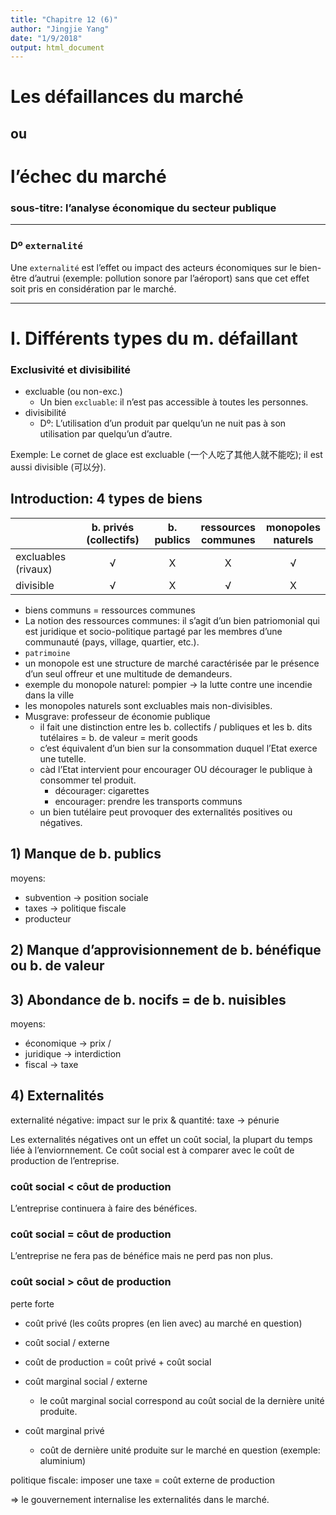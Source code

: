 ```yaml
---
title: "Chapitre 12 (6)"
author: "Jingjie Yang"
date: "1/9/2018"
output: html_document
---
```


# Les défaillances du marché
## ou
# l'échec du marché
### **sous-titre**: l'analyse économique du secteur publique

---

### Dº `externalité`
Une `externalité` est l'effet ou impact des acteurs économiques sur le bien-être d'autrui (exemple: pollution sonore par l'aéroport) sans que cet effet soit pris en considération par le marché.

---

# I. Différents types du m. défaillant
### Exclusivité et divisibilité 
- excluable (ou non-exc.)
  - Un bien `excluable`: il n'est pas accessible à toutes les personnes.
- divisibilité
  - Dº: L'utilisation d'un produit par quelqu'un ne nuit pas à son utilisation par quelqu'un d'autre.

Exemple: Le cornet de glace est excluable (一个人吃了其他人就不能吃); il est aussi divisible (可以分).

## Introduction: 4 types de biens
|                     | b. privés (collectifs) | b. publics | ressources communes | monopoles naturels |
|---------------------|:----------------------:|:----------:|:-------------------:|:------------------:|
| excluables (rivaux) |           √            |      X     |          X          |         √          |
| divisible           |           √            |      X     |          √          |         X          |

- biens communs = ressources communes
- La notion des ressources communes: il s'agit d'un bien patriomonial qui est juridique et socio-politique partagé par les membres d'une communauté (pays, village, quartier, etc.).
- `patrimoine`
- un monopole est une structure de marché caractérisée par le présence d'un seul offreur et une multitude de demandeurs.
- exemple du monopole naturel: pompier -> la lutte contre une incendie dans la ville
- les monopoles naturels sont excluables mais non-divisibles.
- Musgrave: professeur de économie publique
  - il fait une distinction entre les b. collectifs / publiques et les b. dits tutélaires = b. de valeur = merit goods
  - c'est équivalent d'un bien sur la consommation duquel l'Etat exerce une tutelle.
  - càd l'Etat intervient pour encourager OU décourager le publique à consommer tel produit.
    - décourager: cigarettes
    - encourager: prendre les transports communs
  - un bien tutélaire peut provoquer des externalités positives ou négatives.

## 1) Manque de b. publics
moyens:

- subvention -> position sociale
- taxes -> politique fiscale
- producteur

## 2) Manque d'approvisionnement de b. bénéfique ou b. de valeur

## 3) Abondance de b. nocifs = de b. nuisibles
moyens:

- économique -> prix /
- juridique -> interdiction
- fiscal -> taxe

## 4) Externalités
externalité négative: impact sur le prix & quantité: taxe -> pénurie 

Les externalités négatives ont un effet un coût social, la plupart du temps liée à l'enviornnement. Ce coût social est à comparer avec le coût de production de l'entreprise. 

### coût social < côut de production
L'entreprise continuera à faire des bénéfices. 

### coût social = côut de production
L'entreprise ne fera pas de bénéfice mais ne perd pas non plus.

### coût social > côut de production
perte forte

- coût privé (les coûts propres (en lien avec) au marché en question)
- coût social / externe
- coût de production = coût privé + coût social

- coût marginal social / externe 
    - le coût marginal social correspond au coût social de la dernière unité produite.
- coût marginal privé
    - coût de dernière unité produite sur le marché en question (exemple: aluminium)

politique fiscale: imposer une taxe = coût externe de production

=> le gouvernement internalise les externalités dans le marché.